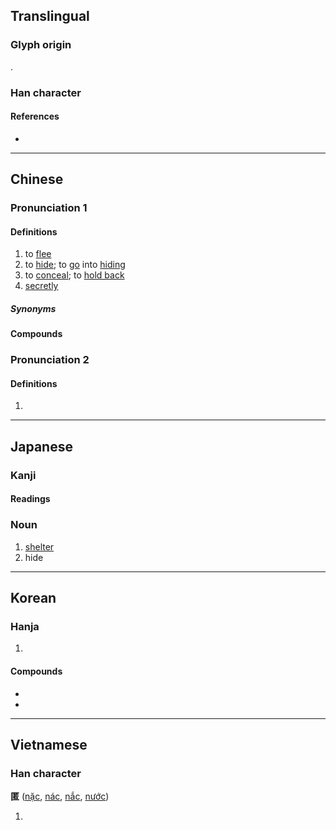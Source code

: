 {{character info}}
==Translingual==

===Glyph origin===
{{Han etyl}}
{{Han compound|匸|若|ls=psc|c1=s|c2=p}}.

===Han character===
{{Han char|rn=23|rad=匸|as=08|sn=10|four=71716|canj=STKR|ids=⿷匸若}}

====References====
* {{Han ref|kx=0155.120|dkj=02690|dj=0347.250|hdz=10086.120|uh=533F|ud=21311|bh=B0CE|bd=45262}}

----

==Chinese==
{{zh-forms}}

===Pronunciation 1===
{{zh-pron
|m=nì
|c=nik1,nik6,nei1
|h=pfs=ni̍t
|j=neh4
|mn=qz:lia̍k/tw,xm,zz:le̍k
|mc=y
|oc=y
|cat=v,adv
}}

====Definitions====
{{zh-hanzi}}

# to [[flee]]
# to [[hide]]; to [[go]] into [[hiding]]
# to [[conceal]]; to [[hold back]]
# [[secretly]]

=====Synonyms=====
{{zh-dial|躲}}

====Compounds====
{{zh-der|側匿|匿伏|匿功|匿名|匿名信|匿名揭帖|匿喪|匿報|匿居|匿年|匿影藏形|匿怨|匿情|匿戶|匿拐|匿案|匿竄|匿笑|匿跡|匿跡潛形|匿跡銷聲|匿跡隱形|布匿戰爭|弢跡匿光|服匿|洗垢匿瑕|消聲匿跡|潛匿|潛形匿跡|竄匿|蔽匿|藏匿|藏形匿影|辟匿|逃匿|遁名匿跡|避匿|銷聲匿跡|隱匿|韜聲匿跡|高悝匿孤|幺匿|匿埋;nei1 maai4}}

===Pronunciation 2===
{{zh-pron
|m=tè
|dial=n
|cat=a,n
}}

====Definitions====
{{zh-hanzi}}

# {{zh-alt-form|慝|[[evil]]; [[wicked]]; wicked [[thought]]s}}

----

==Japanese==

===Kanji===
{{ja-kanji|grade=c|rs=匸09}}

====Readings====
{{ja-readings
|goon=にょく
|kanon=じょく<ぢよく
|kanyoon=とく
|kun=かく-れる, かく-す, かくま-う
}}

===Noun===
{{ja-noun|とく}}

# [[shelter]]
# hide

----

==Korean==

===Hanja===
{{ko-hanja|숨기다|숨길|닉||익}}

# {{hanja form of|닉|[[hide]]}}

====Compounds====
* {{ko-l|은닉|[[concealment]]|隱匿}}
* {{ko-l|익명|[[anonymity]]; [[pseudonym]]|匿名}}

----

==Vietnamese==

===Han character===
'''匿''' ([[nặc]], [[nác]], [[nắc]], [[nước]])

# {{rfdef|vi}}